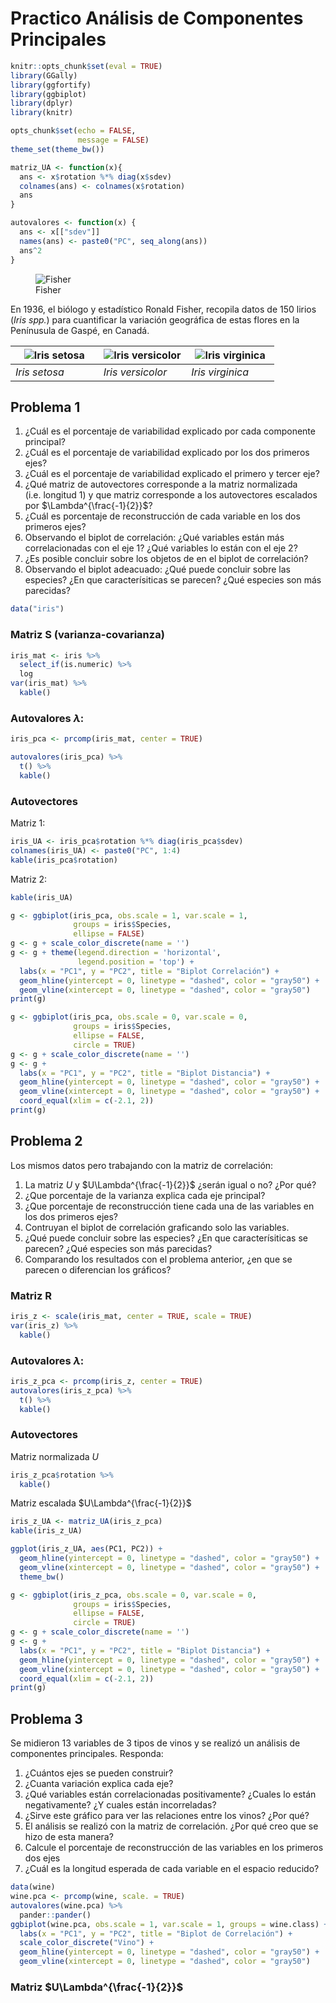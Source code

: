 # Practico Análisis de Componentes Principales

```r
knitr::opts_chunk$set(eval = TRUE)
library(GGally)
library(ggfortify)
library(ggbiplot)
library(dplyr)
library(knitr)

opts_chunk$set(echo = FALSE, 
               message = FALSE)
theme_set(theme_bw())

matriz_UA <- function(x){
  ans <- x$rotation %*% diag(x$sdev)
  colnames(ans) <- colnames(x$rotation)
  ans
}

autovalores <- function(x) {
  ans <- x[["sdev"]]
  names(ans) <- paste0("PC", seq_along(ans))
  ans^2
}
```

![Fisher](https://upload.wikimedia.org/wikipedia/commons/thumb/4/46/R._A._Fischer.jpg/200px-R._A._Fischer.jpg)

En 1936, el biólogo y estadístico Ronald Fisher, recopila datos de 150 lirios (*Iris spp.*) para cuantificar la variación geográfica de estas flores en la Penínusula de Gaspé, en Canadá. 

|  ![Iris setosa](https://upload.wikimedia.org/wikipedia/commons/thumb/5/56/Kosaciec_szczecinkowaty_Iris_setosa.jpg/180px-Kosaciec_szczecinkowaty_Iris_setosa.jpg) |  ![Iris versicolor](https://upload.wikimedia.org/wikipedia/commons/thumb/4/41/Iris_versicolor_3.jpg/220px-Iris_versicolor_3.jpg) |  ![Iris virginica](https://upload.wikimedia.org/wikipedia/commons/thumb/9/9f/Iris_virginica.jpg/220px-Iris_virginica.jpg) |
|---|---|---|
|  *Iris setosa* | *Iris versicolor*  | *Iris virginica*  |

## Problema 1


1. ¿Cuál es el porcentaje de variabilidad explicado por cada componente principal?
2. ¿Cuál es el porcentaje de variabilidad explicado por los dos primeros ejes?
3. ¿Cuál es el porcentaje de variabilidad explicado el primero y tercer eje?
4. ¿Qué matriz de autovectores corresponde a la matriz normalizada (i.e. longitud 1) 
   y que matriz corresponde a los autovectores escalados por $\Lambda^{\frac{-1}{2}}$?
5. ¿Cuál es porcentaje de reconstrucción de cada variable en los dos primeros 
    ejes?
6. Observando el biplot de correlación: ¿Qué variables están más correlacionadas con el eje 1? ¿Qué variables lo están con el eje 2?
7. ¿Es posible concluir sobre los objetos de en el biplot de correlación?
8. Observando el biplot adeacuado: ¿Qué puede concluir sobre las especies? ¿En que caracterísiticas se parecen? ¿Qué especies son más parecidas?


```r
data("iris")
```


### Matriz S (varianza-covarianza)

```r
iris_mat <- iris %>% 
  select_if(is.numeric) %>% 
  log
var(iris_mat) %>% 
  kable()
```

### Autovalores $\lambda$:

```r
iris_pca <- prcomp(iris_mat, center = TRUE) 

autovalores(iris_pca) %>% 
  t() %>%
  kable()
```


### Autovectores

Matriz 1:

```r

iris_UA <- iris_pca$rotation %*% diag(iris_pca$sdev)
colnames(iris_UA) <- paste0("PC", 1:4)
kable(iris_pca$rotation)

```

Matriz 2:

```r
kable(iris_UA)
```

```r
g <- ggbiplot(iris_pca, obs.scale = 1, var.scale = 1,
              groups = iris$Species,
              ellipse = FALSE)
g <- g + scale_color_discrete(name = '')
g <- g + theme(legend.direction = 'horizontal', 
               legend.position = 'top') +
  labs(x = "PC1", y = "PC2", title = "Biplot Correlación") +
  geom_hline(yintercept = 0, linetype = "dashed", color = "gray50") + 
  geom_vline(xintercept = 0, linetype = "dashed", color = "gray50")
print(g)
```

```r
g <- ggbiplot(iris_pca, obs.scale = 0, var.scale = 0,
              groups = iris$Species,
              ellipse = FALSE, 
              circle = TRUE)
g <- g + scale_color_discrete(name = '')
g <- g +
  labs(x = "PC1", y = "PC2", title = "Biplot Distancia") +
  geom_hline(yintercept = 0, linetype = "dashed", color = "gray50") + 
  geom_vline(xintercept = 0, linetype = "dashed", color = "gray50") +
  coord_equal(xlim = c(-2.1, 2))
print(g)
```




## Problema 2


Los mismos datos pero trabajando con la matriz de correlación:

1. La matriz $U$ y $U\Lambda^{\frac{-1}{2}}$ ¿serán igual o no? ¿Por qué?
2. ¿Que porcentaje de la varianza explica cada eje principal?
3. ¿Que porcentaje de reconstrucción tiene cada una de las variables en los
dos primeros ejes?
4. Contruyan el biplot de correlación graficando solo las variables. 
5. ¿Qué puede concluir sobre las especies? ¿En que caracterísiticas se parecen?
¿Qué especies son más parecidas?
6. Comparando los resultados con el problema anterior, ¿en que se parecen
o diferencian los gráficos?


### Matriz R

```r
iris_z <- scale(iris_mat, center = TRUE, scale = TRUE)
var(iris_z) %>% 
  kable()
```

### Autovalores $\lambda$:

```r
iris_z_pca <- prcomp(iris_z, center = TRUE) 
autovalores(iris_z_pca) %>% 
  t() %>% 
  kable()
```

### Autovectores

Matriz normalizada $U$

```r
iris_z_pca$rotation %>% 
  kable()

```

Matriz escalada $U\Lambda^{\frac{-1}{2}}$ 

```r
iris_z_UA <- matriz_UA(iris_z_pca)
kable(iris_z_UA)
```


```r
ggplot(iris_z_UA, aes(PC1, PC2)) +
  geom_hline(yintercept = 0, linetype = "dashed", color = "gray50") + 
  geom_vline(xintercept = 0, linetype = "dashed", color = "gray50") +
  theme_bw()
```


```r
g <- ggbiplot(iris_z_pca, obs.scale = 0, var.scale = 0,
              groups = iris$Species,
              ellipse = FALSE, 
              circle = TRUE)
g <- g + scale_color_discrete(name = '')
g <- g +
  labs(x = "PC1", y = "PC2", title = "Biplot Distancia") +
  geom_hline(yintercept = 0, linetype = "dashed", color = "gray50") + 
  geom_vline(xintercept = 0, linetype = "dashed", color = "gray50") +
  coord_equal(xlim = c(-2.1, 2))
print(g)
```

## Problema 3


Se midieron 13 variables de 3 tipos de vinos y se realizó un análisis de 
componentes principales. Responda:

1. ¿Cuántos ejes se pueden construir?
2. ¿Cuanta variación explica cada eje?
3. ¿Qué variables están correlacionadas positivamente? ¿Cuales lo están
negativamente? ¿Y cuales están incorreladas?
4. ¿Sirve este gráfico para ver las relaciones entre los vinos? ¿Por qué?
5. El análisis se realizó con la matriz de correlación. ¿Por qué creo que se hizo
de esta manera?
6. Calcule el porcentaje de reconstrucción de las variables en los primeros dos
ejes
7. ¿Cuál es la longitud esperada de cada variable en el espacio reducido?

```r
data(wine)
wine.pca <- prcomp(wine, scale. = TRUE)
autovalores(wine.pca) %>% 
  pander::pander()
ggbiplot(wine.pca, obs.scale = 1, var.scale = 1, groups = wine.class) + 
  labs(x = "PC1", y = "PC2", title = "Biplot de Correlación") +
  scale_color_discrete("Vino") +
  geom_hline(yintercept = 0, linetype = "dashed", color = "gray50") + 
  geom_vline(xintercept = 0, linetype = "dashed", color = "gray50") 
```

### Matriz $U\Lambda^{\frac{-1}{2}}$

```r

```

